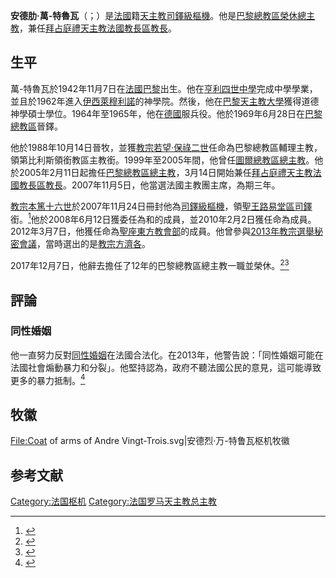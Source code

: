 {{blpsources|time=2019-07-26T16:04:03+00:00}}
{{Infobox Christian leader
| type             = cardinal
| honorific-prefix =
| name             = 安德肋·萬-特魯瓦<br />André Vingt-Trois
| honorific-suffix = 
| native_name      = 
| title            = [[天主教巴黎總教區|天主教巴黎總教區榮休總主教]]
| image            = Ile-de-France students mass 2012-11-08 n07.jpg
| image_size       = 
| alt              = 
| archdiocese      = 巴黎
| province         = 
| metropolis       = 
| diocese          = 
| see              = 
| elected          = 
| appointed        = 2005年2月11日
| enthroned        = 2005年3月5日
| term_start       = 
| quashed          = 
| term_end         = 2017年12月7日
| predecessor      = [[Jean-Marie_Lustiger|Jean-Marie Lustiger]]
| opposed          = 
| successor        = {{link-en|彌額爾·奧佩蒂|Michel Aupetit}}
| other_post       = {{unbulleted list|[[聖王路易堂|聖王路易堂區領銜司鐸]]|[[拜占庭禮天主教法國教長區|拜占庭禮天主教法國教長區教長]]}}
<!---------- Orders ---------->
| ordination       = 1969年6月28日
| ordained_by      = 
| consecration     = 1988年10月14日
| consecrated_by   = 
| cardinal         = 2007年11月24日
|created_cardinal_by = [[教宗本篤十六世|教宗本篤十六世]]
| rank             = [[樞機|司鐸級樞機]]
<!---------- Personal details ---------->
| birth_name       = André Armand Vingt-Trois
| birth_date       = {{Birth date and age|df=yes|1942|11|07}}
| birth_place      = [[法國|法國]][[巴黎|巴黎]]
| death_date       = <!-- {{Death date and age|df=yes|YYYY|MM|DD|1942|11|07}} (death date then birth date) -->
| death_place      = 
| buried           = 
| nationality      = 法國
| religion         = 天主教
| residence        = 
| parents          = 
| spouse           = 
| children         = 
| occupation       = 
| profession       = 
| previous_post    = {{unbulleted list|[[天主教圖爾總教區|圖爾總教區總主教]]（1999年－2005年）|巴黎總教區輔理主教（1988年－1999年）|第比利斯領銜教區領銜主教（1988年－1999年）|巴黎總教區總主教（2005年－2017年）}}
| education        =
| alma_mater       = 
| motto            = Sic enim Deus Dilexit Mundum<br />(For God so Loved the World)
| signature        = 
| signature_alt    = 
| coat_of_arms     = Coat of arms of Andre Vingt-Trois.svg
| coat_of_arms_alt = 
}}
'''安德肋·萬-特魯瓦'''（{{lang-fr|André Vingt-Trois}}；{{bd|1942年|11月7日|catIdx=André Vingt-Trois}}）是[[法國|法國]]籍[[天主教|天主教]][[樞機|司鐸級樞機]]。他是[[天主教巴黎總教區|巴黎總教區榮休總主教]]，兼任[[拜占庭禮天主教法國教長區|拜占庭禮天主教法國教長區教長]]。

==生平==
萬-特魯瓦於1942年11月7日在[[法國|法國]][[巴黎|巴黎]]出生。他在[[亨利四世中學|亨利四世中學]]完成中學學業，並且於1962年進入[[伊西萊穆利諾|伊西萊穆利諾]]的神學院。然後，他在[[巴黎天主教大學|巴黎天主教大學]]獲得道德神學碩士學位。1964年至1965年，他在[[德國|德國]]服兵役。他於1969年6月28日在[[天主教巴黎總教區|巴黎總教區]]晉鐸。

他於1988年10月14日晉牧，並獲[[教宗若望·保祿二世|教宗若望·保祿二世]]任命為巴黎總教區輔理主教，領第比利斯領銜教區主教銜。1999年至2005年間，他曾任[[天主教圖爾總教區|圖爾總教區總主教]]。他於2005年2月11日起擔任[[天主教巴黎總教區|巴黎總教區總主教]]，3月14日開始兼任[[拜占庭禮天主教法國教長區|拜占庭禮天主教法國教長區教長]]。2007年11月5日，他當選法國主教團主席，為期三年。

[[教宗本篤十六世|教宗本篤十六世]]於2007年11月24日冊封他為[[樞機|司鐸級樞機]]，領[[聖王路易堂|聖王路易堂區司鐸]]銜。<ref>{{cite web|url=http://zh.radiovaticana.va/storico/2007/10/17/教宗周三公开接见活动任命二十三位新枢机主教，十一月二十四日举行擢升大典/ci2-161701|title=教宗周三公开接见活动任命二十三位新枢机主教，十一月二十四日举行擢升大典|work=[[梵蒂冈广播电台|梵蒂冈广播电台]]|access-date=2021-02-15|archive-date=2018-10-05|archive-url=https://web.archive.org/web/20181005010644/http://zh.radiovaticana.va/storico/2007/10/17/%E6%95%99%E5%AE%97%E5%91%A8%E4%B8%89%E5%85%AC%E5%BC%80%E6%8E%A5%E8%A7%81%E6%B4%BB%E5%8A%A8%E4%BB%BB%E5%91%BD%E4%BA%8C%E5%8D%81%E4%B8%89%E4%BD%8D%E6%96%B0%E6%9E%A2%E6%9C%BA%E4%B8%BB%E6%95%99%EF%BC%8C%E5%8D%81%E4%B8%80%E6%9C%88%E4%BA%8C%E5%8D%81%E5%9B%9B%E6%97%A5%E4%B8%BE%E8%A1%8C%E6%93%A2%E5%8D%87%E5%A4%A7%E5%85%B8/ci2-161701}}</ref>他於2008年6月12日獲委任為{{link-en|主教部|Congregation for Bishops|聖座主教部}}和{{link-en|宗座家庭理事會|Pontifical Council for the Family}}的成員，並2010年2月2日獲任命為{{link-en|聖職部|Congregation for the Clergy}}成員。2012年3月7日，他獲任命為[[東方教會部|聖座東方教會部]]的成員。他曾參與[[2013年教宗選舉秘密會議|2013年教宗選舉秘密會議]]，當時選出的是[[教宗方濟各|教宗方濟各]]。

2017年12月7日，他辭去擔任了12年的巴黎總教區總主教一職並榮休。<ref>{{cite press release |title=Resignations and Appointments, 07.12.2017 |url=https://press.vatican.va/content/salastampa/en/bollettino/pubblico/2017/12/07/171207e.html |publisher=Holy See Press Office |accessdate=2019-07-26 |archiveurl=https://web.archive.org/web/20190726152605/https://press.vatican.va/content/salastampa/en/bollettino/pubblico/2017/12/07/171207e.html |archivedate=2019-07-26 |language=en |date=2017-12-07 |dead-url=no }}</ref><ref>{{cite news|url=https://www.ouest-france.fr/societe/religions/le-cardinal-andre-vingt-trois-archeveque-de-paris-se-retire-et-livre-son-dernier-message-5451918|title=Le cardinal André Vingt-Trois, archevêque de Paris, se retire et livre son dernier message|publisher=Ouest-France|date=2017-12-16|accessdate=2018-12-23|language=fr|archive-date=2017-12-16|archive-url=https://web.archive.org/web/20171216135949/https://www.ouest-france.fr/societe/religions/le-cardinal-andre-vingt-trois-archeveque-de-paris-se-retire-et-livre-son-dernier-message-5451918|dead-url=no}}</ref>

==評論==
===同性婚姻===
他一直努力反對[[同性婚姻|同性婚姻]]在法國合法化。在2013年，他警告說：「同性婚姻可能在法國社會煽動暴力和分裂」。他堅持認為，政府不聽法國公民的意見，這可能導致更多的暴力抵制。<ref>{{cite web|url=http://www.pinknews.co.uk/2013/04/16/archbishop-of-paris-warns-that-equal-marriage-will-lead-to-a-more-violent-society/|title=France: Archbishop of Paris warns that equal marriage will lead to a more violent society|work=PinkNews|accessdate=2015年1月4日|archive-date=2021年2月11日|archive-url=https://web.archive.org/web/20210211011139/https://www.pinknews.co.uk/2013/04/16/archbishop-of-paris-warns-that-equal-marriage-will-lead-to-a-more-violent-society/|dead-url=no}}</ref>

== 牧徽 ==
<gallery>
File:Coat of arms of Andre Vingt-Trois.svg|安德烈·万-特鲁瓦枢机牧徽
</gallery>

== 参考文献 ==
{{reflist}}

{{樞機團}}
{{Authority control}}
[[Category:法国枢机|Category:法国枢机]]
[[Category:法国罗马天主教总主教|Category:法国罗马天主教总主教]]